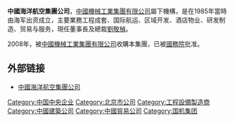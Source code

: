 '''中國海洋航空集團公司'''，[[中國機械工業集團有限公司|中國機械工業集團有限公司]]屬下機構，是在1985年當時由海军出资成立，主要業務工程成套、国际航运、区域开发、酒店物业、研发制造、贸易与服务，現任董事長及總裁[[劉敬楨|劉敬楨]]。

2008年，被[[中國機械工業集團有限公司|中國機械工業集團有限公司]]收購本集團，已被[[中华人民共和国国务院|國務院]]批准。

== 外部链接 ==
* [http://www.coagi.com.cn 中國海洋航空集團公司]{{Wayback|url=http://www.coagi.com.cn/ |date=20200831123834 }}

[[Category:中国中央企业|Category:中国中央企业]]
[[Category:北京市公司|Category:北京市公司]]
[[Category:工程設備製造商|Category:工程設備製造商]]
[[Category:中國建築公司|Category:中國建築公司]]
[[Category:中國貿易公司|Category:中國貿易公司]]
[[Category:国机集团|Category:国机集团]]